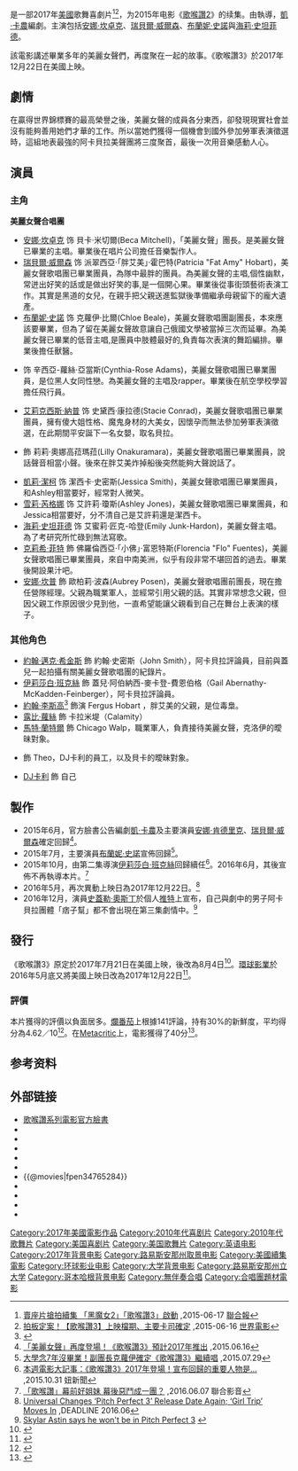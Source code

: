 {{noteTA
|G1=Movie
|G2=Show
}}
{{Infobox film
| name           = 歌喉讚3
| original_name  = {{lang|en|''Pitch Perfect 3''}}
| image          = Pitch Perfect 3 Poster.jpg
| caption        = 電影海報
| director       = {{le|崔希·西耶|Trish Sie}}
| producer       = {{Plainlist|
* [[伊莉莎白·班克絲|伊莉莎白·班克絲]]
* {{le|保羅·布魯克斯|Paul Brooks}}
* {{le|麥斯·漢德爾曼|Max Handelman}}
}}
| writer         = [[凱·卡農|凱·卡農]]
| starring       = {{Plainlist|
* [[安娜·坎卓克|安娜·坎卓克]]
* [[瑞貝爾·威爾森|瑞貝爾·威爾森]]
* [[布蘭妮·史諾|布蘭妮·史諾]]
* [[海莉·史坦菲德|海莉·史坦菲德]]
}}
| music          = {{le|克里斯多夫·雷尼茲|Christopher Lennertz}}
| cinematography = 馬修·克拉克
| editing        = {{Plainlist|
* {{le|克雷格·阿爾伯特|Craig Alpert}}
* 科林·巴頓
}}
| studio         = {{Plainlist|
* {{le|Gold Circle Films|Gold Circle Films}}
* Brownstone Productions
}}
| distributor    = [[環球影業|環球影業]]
| released       = {{film date|2017|12|21|新加坡|2017|12|22|美國|2017|12|27|臺灣|2018|1|18|香港}}
| runtime        = 93分鐘
| country        = {{USA}}
| language       = 英语
| budget         = 4500萬美元<ref name="BOM">{{cite web|url=http://www.boxofficemojo.com/movies/?id=pitchperfect3.htm|title=Pitch Perfect 3 (2017)|work=Box Office Mojo|accessdate=2018-06-09|archive-url=https://web.archive.org/web/20170827035248/http://www.boxofficemojo.com/movies/?id=pitchperfect3.htm|archive-date=2017-08-27|dead-url=no}}</ref>
| gross          = 1.85億美元<ref name="BOM"/>
| preceded_by    = 《[[歌喉讚2|歌喉讚2]]》
| followed_by    = 
| cn_name        = 完美音调3
| hk_name        = 完美巨聲幫3
| tw_name        = 歌喉讚3
| sg_name        = 歌喉赞3
}}
{{作品名稱|name=''Pitch Perfect 3''|hk=完美巨聲幫3|tw=歌喉讚3|cn=完美音调3}}是一部2017年[[美國|美國]]歌舞喜劇片<ref>[http://udn.com/news/story/7262/998191-%E8%B3%A3%E5%BA%A7%E7%89%87%E6%90%B6%E6%8B%8D%E7%BA%8C%E9%9B%86-%E3%80%8C%E9%BB%91%E9%AD%94%E5%A5%B32%E3%80%8D%E3%80%8C%E6%AD%8C%E5%96%89%E8%AE%9A3%E3%80%8D%E5%95%9F%E5%8B%95 賣座片搶拍續集 「黑魔女2」「歌喉讚3」啟動] {{Wayback|url=http://udn.com/news/story/7262/998191-%E8%B3%A3%E5%BA%A7%E7%89%87%E6%90%B6%E6%8B%8D%E7%BA%8C%E9%9B%86-%E3%80%8C%E9%BB%91%E9%AD%94%E5%A5%B32%E3%80%8D%E3%80%8C%E6%AD%8C%E5%96%89%E8%AE%9A3%E3%80%8D%E5%95%9F%E5%8B%95 |date=20150618043004 }},2015-06-17 [[聯合報|聯合報]]</ref><ref>[http://www.worldscreen.com.tw/goods.php?goods_id=8076 拍板定案！【歌喉讚3】上映檔期、主要卡司確定] {{Wayback|url=http://www.worldscreen.com.tw/goods.php?goods_id=8076 |date=20150619033936 }},2015-06-16 [[世界電影|世界電影]]</ref>，为2015年电影《[[歌喉讚2|歌喉讚2]]》的续集。由{{le|崔希·西耶|Trish Sie}}執導，[[凱·卡農|凱·卡農]]編劇。主演包括[[安娜·坎卓克|安娜·坎卓克]]、[[瑞貝爾·威爾森|瑞貝爾·威爾森]]、[[布蘭妮·史諾|布蘭妮·史諾]]與[[海莉·史坦菲德|海莉·史坦菲德]]。

該電影講述畢業多年的美麗女聲們，再度聚在一起的故事。《歌喉讚3》於2017年12月22日在美國上映。

==劇情==
在贏得世界錦標賽的最高榮譽之後，美麗女聲的成員各分東西，卻發現現實社會並沒有能夠善用她們才華的工作。所以當她們獲得一個機會到國外參加勞軍表演徵選時，這組地表最強的阿卡貝拉美聲團將三度聚首，最後一次用音樂感動人心。

==演員==
=== 主角 ===
'''美麗女聲合唱團'''
* [[安娜·坎卓克|安娜·坎卓克]] 饰 貝卡·米切爾(Beca Mitchell)，「美麗女聲」團長。是美麗女聲已畢業的主唱。畢業後在唱片公司擔任音樂製作人。
* [[瑞貝爾·威爾森|瑞貝爾·威爾森]] 饰 派翠西亞·「胖艾美」·霍巴特(Patricia "Fat Amy" Hobart)，美麗女聲歌唱團已畢業團員，為隊中最胖的團員。為美麗女聲的主唱,個性幽默，常迸出好笑的話或是做出好笑的事,是一個開心果。畢業後從事街頭藝術表演工作。其實是黑道的女兒，在親手把父親送進監獄後準備繼承母親留下的龐大遺產。
* [[布蘭妮·史諾|布蘭妮·史諾]] 饰 克蘿伊·比爾(Chloe Beale)，美麗女聲歌唱團副團長，本來應該要畢業，但為了留在美麗女聲故意讓自己俄國文學被當掉三次而延畢。為美麗女聲已畢業的低音主唱,是團員中肢體最好的,負責每次表演的舞蹈編排。畢業後擔任獸醫。
* {{tsl|en|Ester Dean|伊斯特·迪恩}} 饰 辛西亞-蘿絲·亞當斯(Cynthia-Rose Adams)，美麗女聲歌唱團已畢業團員，是位黑人女同性戀。為美麗女聲的主唱及rapper。畢業後在航空學校學習擔任飛行員。
* [[艾莉克西斯·納普|艾莉克西斯·納普]] 饰 史黛西·康拉德(Stacie Conrad)，美麗女聲歌唱團已畢業團員，擁有傻大姐性格、魔鬼身材的大美女，因懷孕而無法參加勞軍表演徵選，在此期間平安誕下一名女嬰，取名貝拉。
* {{tsl|en|Hana Mae Lee|哈娜·梅·李}} 飾 莉莉·奧娜高菈瑪菈(Lilly Onakuramara)，美麗女聲歌唱團已畢業團員，說話聲音相當小聲。後來在胖艾美炸掉船後突然能夠大聲說話了。
* [[凱莉·潔柯|凱莉·潔柯]] 饰 潔西卡·史密斯(Jessica Smith)，美麗女聲歌唱團已畢業團員，和Ashley相當要好，經常對人微笑。
* [[雪莉·芮格娜|雪莉·芮格娜]] 饰 艾許莉·瓊斯(Ashley Jones)，美麗女聲歌唱團已畢業團員，和Jessica相當要好，分不清自己是艾許莉還是潔西卡。
* [[海莉·史坦菲德|海莉·史坦菲德]] 饰 艾蜜莉·匠克-哈登(Emily Junk-Hardon)，美麗女聲主唱。為了考研究所忙碌到無法寫歌。
* [[克莉希·菲特|克莉希·菲特]] 飾 佛羅倫西亞·「小佛」·富恩特斯(Florencia "Flo" Fuentes)，美麗女聲歌唱團已畢業團員，來自中南美洲，似乎有段非常不堪回首的過去。畢業後開設果汁吧。
* [[安娜·坎普|安娜·坎普]] 飾 歐柏莉·波森(Aubrey Posen)，美麗女聲歌唱團前團長，現在擔任營隊經理。父親為職業軍人，並經常引用父親的話。其實非常想念父親，但因父親工作原因很少見到他，一直希望能讓父親看到自己在舞台上表演的樣子。

===其他角色===
* [[約翰·邁克·希金斯|約翰·邁克·希金斯]] 飾 約翰·史密斯（John Smith），阿卡貝拉評論員，目前與蓋兒一起拍攝有關美麗女聲歌唱團的紀錄片。
* [[伊莉莎白·班克絲|伊莉莎白·班克絲]] 飾 蓋兒·阿伯納西-麥卡登-費恩伯格（Gail Abernathy-McKadden-Feinberger），阿卡貝拉評論員。
* [[約翰·李斯高|約翰·李斯高]]<ref>{{cite web|url=http://www.comingsoon.net/movies/news/810549-john-lithgow-pitch-perfect-3#/slide/1|title=John Lithgow Boards Pitch Perfect 3|date=2017-02-03|accessdate=2017-02-03|archive-url=https://web.archive.org/web/20170203211653/http://www.comingsoon.net/movies/news/810549-john-lithgow-pitch-perfect-3#/slide/1|archive-date=2017-02-03|dead-url=no}}</ref> 飾演 Fergus Hobart ，胖艾美的父親，是位毒梟。
* [[露比·蘿絲|露比·蘿絲]] 飾 卡拉米堤（Calamity）
* [[馬特·蘭特爾|馬特·蘭特爾]] 飾 Chicago Walp，職業軍人，負責接待美麗女聲，克洛伊的曖昧對象。
* {{link-en|蓋伊·布瑞特|Guy Burnet}} 飾 Theo，DJ卡利的員工，以及貝卡的曖昧對象。
* [[DJ卡利|DJ卡利]] 飾 自己

==製作==
*2015年6月，官方臉書公告編劇[[凱·卡農|凱·卡農]]及主要演員[[安娜·肯德里克|安娜·肯德里克]]、[[瑞貝爾·威爾森|瑞貝爾·威爾森]]確定回歸<ref>[http://www.holyshare.com.tw/enter/index/articleid/35999/ 「美麗女聲」再度登場！《歌喉讚3》預計2017年推出] {{Wayback|url=http://www.holyshare.com.tw/enter/index/articleid/35999/ |date=20150924031109 }},2015.06.16</ref>。
*2015年7月，主要演員[[布蘭妮·史諾|布蘭妮·史諾]]宣佈回歸<ref>[http://movies.ettoday.net/news/542355 大學念7年沒畢業！副團長克蘿伊確定《歌喉讚3》繼續唱] {{Wayback|url=http://movies.ettoday.net/news/542355 |date=20150801233738 }},2015.07.29</ref>。
*2015年10月，由第二集導演[[伊莉莎白·班克絲|伊莉莎白·班克絲]]回歸續任<ref>[http://www.niusnews.com/=P1nddvl3 本週電影大記事：《歌喉讚3》2017年登場！宣布回歸的重要人物是...] {{Wayback|url=http://www.niusnews.com/=P1nddvl3 |date=20151101203147 }},2015.10.31 妞新聞</ref>。2016年6月，其後宣佈不再執導本片。<ref>[https://video.udn.com/news/504386 「歌喉讚」幕前好姐妹 幕後惡鬥成一團？] {{Wayback|url=https://video.udn.com/news/504386 |date=20160826014620 }},2016.06.07 聯合影音</ref>
*2016年5月，再次異動上映日為2017年12月22日。<ref>[http://deadline.com/2016/05/pitch-perfect-3-girl-trip-1201765135 Universal Changes ‘Pitch Perfect 3’ Release Date Again; ‘Girl Trip’ Moves In] {{Wayback|url=http://deadline.com/2016/05/pitch-perfect-3-girl-trip-1201765135 |date=20160703000047 }},DEADLINE 2016.06</ref>
*2016年12月，演員[[史蓋勒·奧斯丁|史蓋勒·奧斯丁]]於個人[[推特|推特]]上宣布，自己與劇中的男子阿卡貝拉團體「痞子幫」都不會出現在第三集劇情中。<ref>[http://eonline.com/news/816304/skylar-astin-says-he-won-t-be-in-pitch-perfect-3 Skylar Astin says he won't be in Pitch Perfect 3] {{Wayback|url=http://eonline.com/news/816304/skylar-astin-says-he-won-t-be-in-pitch-perfect-3 |date=20170103010119 }} {{date|2016-12-15}}</ref>

==發行==
《歌喉讚3》原定於2017年7月21日在美國上映，後改為8月4日<ref>{{cite news|last1=Busch|first1=Anita|title=‘Pitch Perfect 3’ Moves Up To Middle Of Summer 2017|url=http://deadline.com/2016/05/pitch-perfect-3-new-july-21-release-date-1201752162/|accessdate=2016-05-10|work=Deadline|date=2016-05-09|archive-url=https://web.archive.org/web/20160510102648/http://deadline.com/2016/05/pitch-perfect-3-new-july-21-release-date-1201752162/|archive-date=2016-05-10|dead-url=no}}</ref>。[[環球影業|環球影業]]於2016年5月底又將美國上映日改為2017年12月22日<ref>{{cite news|last1=Lesnick|first1=Silas|title=Pitch Perfect 3 Release Date Moves to December - ComingSoon.net|url=http://www.comingsoon.net/movies/news/691489-pitch-perfect-3-release-date#/slide/1|accessdate=2016-06-01|work=ComingSoon.net|date=2016-05-31|archive-url=https://web.archive.org/web/20160602115658/http://www.comingsoon.net/movies/news/691489-pitch-perfect-3-release-date#/slide/1|archive-date=2016-06-02|dead-url=no}}</ref>。

=== 評價 ===
本片獲得的評價以負面居多。[[爛番茄|爛番茄]]上根據141評論，持有30%的新鮮度，平均得分為4.62／10<ref>{{cite web |url=https://www.rottentomatoes.com/m/pitch_perfect_3 |title=Pitch Perfect 3 (2017) |work=[[爛番茄|Rotten Tomatoes]] |accessdate=2018-11-20 |archive-url=https://web.archive.org/web/20190506172557/https://www.rottentomatoes.com/m/pitch_perfect_3 |archive-date=2019-05-06 |dead-url=no }}</ref>。在[[Metacritic|Metacritic]]上，電影獲得了40分<ref>{{cite web|url=http://www.metacritic.com/movie/pitch-perfect-3|title=Pitch Perfect 3 reviews|publisher=[[Metacritic|Metacritic]]|accessdate=2018-04-06|archive-url=https://web.archive.org/web/20180422123337/http://www.metacritic.com/movie/pitch-perfect-3|archive-date=2018-04-22|dead-url=no}}</ref>。

==参考资料==
{{reflist|30em}}

==外部链接==
* [https://www.facebook.com/pitchperfectmovie 歌喉讚系列電影官方臉書] {{Wayback|url=https://www.facebook.com/pitchperfectmovie |date=20210214002351 }}
* {{mojo title|pitchperfect3}}
* {{rotten-tomatoes|pitch_perfect_3}}
* {{metacritic film|pitch-perfect-3}}
* {{IMDb title|4765284}}
* {{AllMovie title|635032}}
* {{@movies|fpen34765284}}
* {{Yahoomovie id|6978}}
* {{Yahoo-movie-hk title|5vkN4-完美巨聲幫3}}
* {{Mtime|223720}}
* {{douban}}

{{歌喉讚}}
{{DEFAULTSORT:Pitch Perfect 3}}
[[Category:2017年美國電影作品|Category:2017年美國電影作品]]
[[Category:2010年代喜剧片|Category:2010年代喜剧片]]
[[Category:2010年代歌舞片|Category:2010年代歌舞片]]
[[Category:美国喜剧片|Category:美国喜剧片]]
[[Category:美国歌舞片|Category:美国歌舞片]]
[[Category:英语电影|Category:英语电影]]
[[Category:2017年背景电影|Category:2017年背景电影]]
[[Category:路易斯安那州取景电影|Category:路易斯安那州取景电影]]
[[Category:美國續集電影|Category:美國續集電影]]
[[Category:环球影业电影|Category:环球影业电影]]
[[Category:大学背景电影|Category:大学背景电影]]
[[Category:路易斯安那州立大学|Category:路易斯安那州立大学]]
[[Category:哥本哈根背景电影|Category:哥本哈根背景电影]]
[[Category:無伴奏合唱|Category:無伴奏合唱]]
[[Category:合唱團題材電影|Category:合唱團題材電影]]